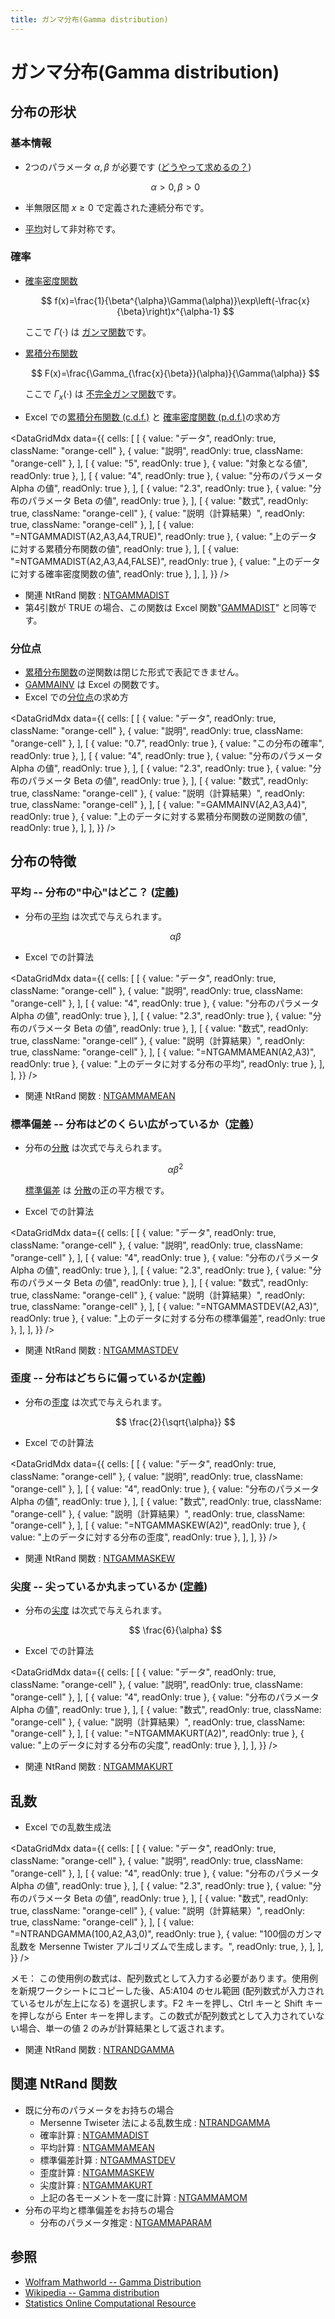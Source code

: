 ```yaml
---
title: ガンマ分布(Gamma distribution)
---
```



# ガンマ分布(Gamma distribution)

## 分布の形状

### 基本情報

- 2つのパラメータ $\alpha, \beta$ が必要です ([どうやって求めるの？](../03-function-reference/02-distribution-functions/036-ntgammaparam.mdx))

  $$
  \alpha>0,\beta>0
  $$

- 半無限区間 $x \geq 0$ で定義された連続分布です。
- [平均](/docs/glossary#central-moment)対して非対称です。

### 確率

- [確率密度関数](/docs/glossary#probability-density-function)

  $$
  f(x)=\frac{1}{\beta^{\alpha}\Gamma(\alpha)}\exp\left(-\frac{x}{\beta}\right)x^{\alpha-1}
  $$

  ここで $\Gamma(\cdot)$ は [ガンマ関数](/docs/glossary#gamma-function)です。

- [累積分布関数](/docs/glossary#cumulative-distribution-function)

  $$
  F(x)=\frac{\Gamma_{\frac{x}{\beta}}(\alpha)}{\Gamma(\alpha)}
  $$

  ここで $\Gamma_{x}(\cdot)$ は [不完全ガンマ関数](/docs/glossary#incomplete-gamma-function)です。

- Excel での[累積分布関数 (c.d.f.)](/docs/glossary#cumulative-distribution-function) と [確率密度関数 (p.d.f.)](/docs/glossary#probability-density-function)の求め方

<DataGridMdx
  data={{
    cells: [
      [
        { value: "データ", readOnly: true, className: "orange-cell" },
        { value: "説明", readOnly: true, className: "orange-cell" },
      ],
      [
        { value: "5", readOnly: true },
        { value: "対象となる値", readOnly: true },
      ],
      [
        { value: "4", readOnly: true },
        { value: "分布のパラメータ Alpha の値", readOnly: true },
      ],
      [
        { value: "2.3", readOnly: true },
        { value: "分布のパラメータ Beta の値", readOnly: true },
      ],
      [
        { value: "数式", readOnly: true, className: "orange-cell" },
        { value: "説明（計算結果）", readOnly: true, className: "orange-cell" },
      ],
      [
        { value: "=NTGAMMADIST(A2,A3,A4,TRUE)", readOnly: true },
        { value: "上のデータに対する累積分布関数の値", readOnly: true },
      ],
      [
        { value: "=NTGAMMADIST(A2,A3,A4,FALSE)", readOnly: true },
        { value: "上のデータに対する確率密度関数の値", readOnly: true },
      ],
    ],
  }}
/>

- 関連 NtRand 関数 : [NTGAMMADIST](../03-function-reference/02-distribution-functions/031-ntgammadist.mdx)
- 第4引数が TRUE の場合、この関数は Excel 関数"[GAMMADIST](http://office.microsoft.com/en-us/excel-help/gammadist-HP005209101.aspx?CTT=1)" と同等です。

### 分位点

- [累積分布関数](/docs/glossary#cumulative-distribution-function)の逆関数は閉じた形式で表記できません。
- [GAMMAINV](http://office.microsoft.com/en-us/excel-help/gammainv-HP005209102.aspx?CTT=1) は Excel の関数です。
- Excel での[分位点](/docs/glossary#quantile)の求め方

<DataGridMdx
  data={{
    cells: [
      [
        { value: "データ", readOnly: true, className: "orange-cell" },
        { value: "説明", readOnly: true, className: "orange-cell" },
      ],
      [
        { value: "0.7", readOnly: true },
        { value: "この分布の確率", readOnly: true },
      ],
      [
        { value: "4", readOnly: true },
        { value: "分布のパラメータ Alpha の値", readOnly: true },
      ],
      [
        { value: "2.3", readOnly: true },
        { value: "分布のパラメータ Beta の値", readOnly: true },
      ],
      [
        { value: "数式", readOnly: true, className: "orange-cell" },
        { value: "説明（計算結果）", readOnly: true, className: "orange-cell" },
      ],
      [
        { value: "=GAMMAINV(A2,A3,A4)", readOnly: true },
        { value: "上のデータに対する累積分布関数の逆関数の値", readOnly: true },
      ],
    ],
  }}
/>

## 分布の特徴

### 平均 -- 分布の"中心"はどこ？ ([定義](/docs/glossary#central-moment))

- 分布の[平均](/docs/glossary#central-moment) は次式で与えられます。

  $$
  \alpha\beta
  $$

- Excel での計算法

<DataGridMdx
  data={{
    cells: [
      [
        { value: "データ", readOnly: true, className: "orange-cell" },
        { value: "説明", readOnly: true, className: "orange-cell" },
      ],
      [
        { value: "4", readOnly: true },
        { value: "分布のパラメータ Alpha の値", readOnly: true },
      ],
      [
        { value: "2.3", readOnly: true },
        { value: "分布のパラメータ Beta の値", readOnly: true },
      ],
      [
        { value: "数式", readOnly: true, className: "orange-cell" },
        { value: "説明（計算結果）", readOnly: true, className: "orange-cell" },
      ],
      [
        { value: "=NTGAMMAMEAN(A2,A3)", readOnly: true },
        { value: "上のデータに対する分布の平均", readOnly: true },
      ],
    ],
  }}
/>

- 関連 NtRand 関数 : [NTGAMMAMEAN](../03-function-reference/02-distribution-functions/034-ntgammamean.mdx)

### 標準偏差 -- 分布はどのくらい広がっているか（[定義](/docs/glossary#standard-deviation)）

- 分布の[分散](/docs/glossary#variance) は次式で与えられます。

  $$
  \alpha\beta^2
  $$

  [標準偏差](/docs/glossary#standard-deviation) は [分散](/docs/glossary#variance)の正の平方根です。

- Excel での計算法

<DataGridMdx
  data={{
    cells: [
      [
        { value: "データ", readOnly: true, className: "orange-cell" },
        { value: "説明", readOnly: true, className: "orange-cell" },
      ],
      [
        { value: "4", readOnly: true },
        { value: "分布のパラメータ Alpha の値", readOnly: true },
      ],
      [
        { value: "2.3", readOnly: true },
        { value: "分布のパラメータ Beta の値", readOnly: true },
      ],
      [
        { value: "数式", readOnly: true, className: "orange-cell" },
        { value: "説明（計算結果）", readOnly: true, className: "orange-cell" },
      ],
      [
        { value: "=NTGAMMASTDEV(A2,A3)", readOnly: true },
        { value: "上のデータに対する分布の標準偏差", readOnly: true },
      ],
    ],
  }}
/>

- 関連 NtRand 関数 : [NTGAMMASTDEV](../03-function-reference/02-distribution-functions/038-ntgammastdev.mdx)

### 歪度 -- 分布はどちらに偏っているか([定義](/docs/glossary#skewness))

- 分布の[歪度](/docs/glossary#skewness) は次式で与えられます。

  $$
  \frac{2}{\sqrt{\alpha}}
  $$

- Excel での計算法

<DataGridMdx
  data={{
    cells: [
      [
        { value: "データ", readOnly: true, className: "orange-cell" },
        { value: "説明", readOnly: true, className: "orange-cell" },
      ],
      [
        { value: "4", readOnly: true },
        { value: "分布のパラメータ Alpha の値", readOnly: true },
      ],
      [
        { value: "数式", readOnly: true, className: "orange-cell" },
        { value: "説明（計算結果）", readOnly: true, className: "orange-cell" },
      ],
      [
        { value: "=NTGAMMASKEW(A2)", readOnly: true },
        { value: "上のデータに対する分布の歪度", readOnly: true },
      ],
    ],
  }}
/>

- 関連 NtRand 関数 : [NTGAMMASKEW](../03-function-reference/02-distribution-functions/037-ntgammaskew.mdx)

### 尖度 -- 尖っているか丸まっているか ([定義](/docs/glossary#kurtosis))

- 分布の[尖度](/docs/glossary#kurtosis) は次式で与えられます。

  $$
  \frac{6}{\alpha}
  $$

- Excel での計算法

<DataGridMdx
  data={{
    cells: [
      [
        { value: "データ", readOnly: true, className: "orange-cell" },
        { value: "説明", readOnly: true, className: "orange-cell" },
      ],
      [
        { value: "4", readOnly: true },
        { value: "分布のパラメータ Alpha の値", readOnly: true },
      ],
      [
        { value: "数式", readOnly: true, className: "orange-cell" },
        { value: "説明（計算結果）", readOnly: true, className: "orange-cell" },
      ],
      [
        { value: "=NTGAMMAKURT(A2)", readOnly: true },
        { value: "上のデータに対する分布の尖度", readOnly: true },
      ],
    ],
  }}
/>

- 関連 NtRand 関数 : [NTGAMMAKURT](../03-function-reference/02-distribution-functions/033-ntgammakurt.mdx)

## 乱数

- Excel での乱数生成法

<DataGridMdx
  data={{
    cells: [
      [
        { value: "データ", readOnly: true, className: "orange-cell" },
        { value: "説明", readOnly: true, className: "orange-cell" },
      ],
      [
        { value: "4", readOnly: true },
        { value: "分布のパラメータ Alpha の値", readOnly: true },
      ],
      [
        { value: "2.3", readOnly: true },
        { value: "分布のパラメータ Beta の値", readOnly: true },
      ],
      [
        { value: "数式", readOnly: true, className: "orange-cell" },
        { value: "説明（計算結果）", readOnly: true, className: "orange-cell" },
      ],
      [
        { value: "=NTRANDGAMMA(100,A2,A3,0)", readOnly: true },
        {
          value:
            "100個のガンマ乱数を Mersenne Twister アルゴリズムで生成します。",
          readOnly: true,
        },
      ],
    ],
  }}
/>

メモ： この使用例の数式は、配列数式として入力する必要があります。使用例を新規ワークシートにコピーした後、A5:A104 のセル範囲 (配列数式が入力されているセルが左上になる) を選択します。F2 キーを押し、Ctrl キーと Shift キーを押しながら Enter キーを押します。この数式が配列数式として入力されていない場合、単一の値 2 のみが計算結果として返されます。

- 関連 NtRand 関数 : [NTRANDGAMMA](../03-function-reference/01-random-numbers/01-single-series/06-ntrandgamma.mdx)

## 関連 NtRand 関数

- 既に分布のパラメータをお持ちの場合
  - Mersenne Twiseter 法による乱数生成 : [NTRANDGAMMA](../03-function-reference/01-random-numbers/01-single-series/06-ntrandgamma.mdx)
  - 確率計算 : [NTGAMMADIST](../03-function-reference/02-distribution-functions/031-ntgammadist.mdx)
  - 平均計算 : [NTGAMMAMEAN](../03-function-reference/02-distribution-functions/034-ntgammamean.mdx)
  - 標準偏差計算 : [NTGAMMASTDEV](../03-function-reference/02-distribution-functions/037-ntgammaskew.mdx)
  - 歪度計算 : [NTGAMMASKEW](../03-function-reference/02-distribution-functions/037-ntgammaskew.mdx)
  - 尖度計算 : [NTGAMMAKURT](../03-function-reference/02-distribution-functions/033-ntgammakurt.mdx)
  - 上記の各モーメントを一度に計算 : [NTGAMMAMOM](../03-function-reference/02-distribution-functions/035-ntgammamom.mdx)
- 分布の平均と標準偏差をお持ちの場合
  - 分布のパラメータ推定 : [NTGAMMAPARAM](../03-function-reference/02-distribution-functions/036-ntgammaparam.mdx)

## 参照

- [Wolfram Mathworld -- Gamma Distribution](http://mathworld.wolfram.com/GammaDistribution.html)
- [Wikipedia -- Gamma distribution](http://en.wikipedia.org/wiki/Gamma_distribution)
- [Statistics Online Computational Resource](http://www.socr.ucla.edu/htmls/SOCR_Distributions.html)
